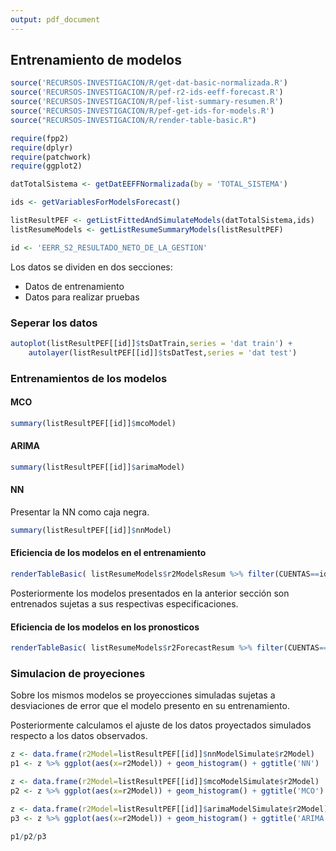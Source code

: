 ```yaml
---
output: pdf_document
---
```


## Entrenamiento de modelos

```r
source('RECURSOS-INVESTIGACION/R/get-dat-basic-normalizada.R')
source('RECURSOS-INVESTIGACION/R/pef-r2-ids-eeff-forecast.R')
source('RECURSOS-INVESTIGACION/R/pef-list-summary-resumen.R')
source('RECURSOS-INVESTIGACION/R/pef-get-ids-for-models.R')
source("RECURSOS-INVESTIGACION/R/render-table-basic.R")

require(fpp2)
require(dplyr)
require(patchwork)
require(ggplot2)

datTotalSistema <- getDatEEFFNormalizada(by = 'TOTAL_SISTEMA')

ids <- getVariablesForModelsForecast()

listResultPEF <- getListFittedAndSimulateModels(datTotalSistema,ids)
listResumeModels <- getListResumeSummaryModels(listResultPEF)

id <- 'EERR_S2_RESULTADO_NETO_DE_LA_GESTION'

```


Los datos se dividen en dos secciones:

- Datos de entrenamiento
- Datos para realizar pruebas

### Seperar los datos

```r
autoplot(listResultPEF[[id]]$tsDatTrain,series = 'dat train') +
    autolayer(listResultPEF[[id]]$tsDatTest,series = 'dat test')
```

### Entrenamientos de los modelos

#### MCO

```r
summary(listResultPEF[[id]]$mcoModel)
```

#### ARIMA

```r
summary(listResultPEF[[id]]$arimaModel)
```
#### NN

Presentar la NN como caja negra.

```r
summary(listResultPEF[[id]]$nnModel)
```

#### Eficiencia de los modelos en el entrenamiento

```r
renderTableBasic( listResumeModels$r2ModelsResum %>% filter(CUENTAS==id) )
```

Posteriormente los modelos presentados en la anterior sección son entrenados sujetas a sus respectivas  especificaciones.

#### Eficiencia de los modelos en los pronosticos

```r
renderTableBasic( listResumeModels$r2ForecastResum %>% filter(CUENTAS==id) )
```

### Simulacion de proyeciones

Sobre los mismos modelos se proyecciones simuladas sujetas a desviaciones de error que el modelo presento en su entrenamiento.

Posteriormente calculamos el ajuste de los datos proyectados simulados respecto a los datos observados.

```r
z <- data.frame(r2Model=listResultPEF[[id]]$nnModelSimulate$r2Model)
p1 <- z %>% ggplot(aes(x=r2Model)) + geom_histogram() + ggtitle('NN')

z <- data.frame(r2Model=listResultPEF[[id]]$mcoModelSimulate$r2Model)
p2 <- z %>% ggplot(aes(x=r2Model)) + geom_histogram() + ggtitle('MCO')

z <- data.frame(r2Model=listResultPEF[[id]]$arimaModelSimulate$r2Model)
p3 <- z %>% ggplot(aes(x=r2Model)) + geom_histogram() + ggtitle('ARIMA')

p1/p2/p3
```




